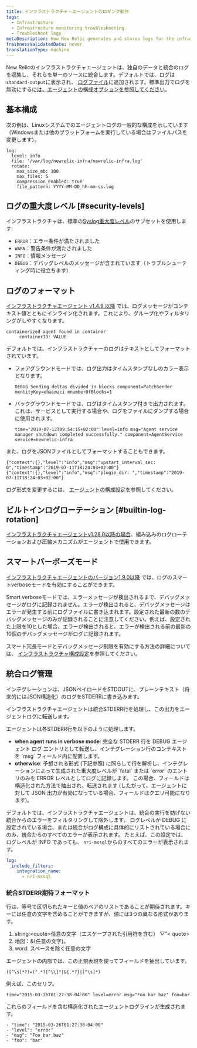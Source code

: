 ```yaml
---
title: インフラストラクチャ・エージェントのロギング動作
tags:
  - Infrastructure
  - Infrastructure monitoring troubleshooting
  - Troubleshoot logs
metaDescription: How New Relic generates and stores logs for the infrastructure agent.
freshnessValidatedDate: never
translationType: machine
---
```


New Relicのインフラストラクチャエージェントは、独自のデータと統合のログを収集し、それらを単一のソースに統合します。デフォルトでは、ログは`standard-output`に表示され、 [ログファイル](/docs/infrastructure/install-configure-infrastructure/configuration/infrastructure-configuration-settings#log-file)に追加されます。標準出力でログを無効にするに[は、エージェントの構成オプションを参照してください](/docs/infrastructure/install-infrastructure-agent/configuration/infrastructure-agent-configuration-settings/#stdout)。

## 基本構成

次の例は、Linuxシステムでのエージェントログの一般的な構成を示しています（Windowsまたは他のプラットフォームを実行している場合はファイルパスを変更します）。

```
log:
  level: info
  file: '/var/log/newrelic-infra/newrelic-infra.log'
  rotate:
    max_size_mb: 100
    max_files: 5
    compression_enabled: true
    file_pattern: YYYY-MM-DD_hh-mm-ss.log
```

## ログの重大度レベル [#security-levels]

インフラストラクチャは、標準の[<DNT>Syslog</DNT>重大度レベル](https://en.wikipedia.org/wiki/Syslog#Severity_level)のサブセットを使用します:

* `ERROR`：エラー条件が満たされました
* `WARN`：警告条件が満たされました
* `INFO`：情報メッセージ
* `DEBUG`：デバッグレベルのメッセージが含まれています（トラブルシューティング時に役立ちます）

## ログのフォーマット

[インフラストラクチャエージェント v1.4.9 以降](/docs/release-notes/infrastructure-release-notes/infrastructure-agent-release-notes) では、ログメッセージがコンテキスト値とともにインライン化されます。これにより、グループ化やフィルタリングがしやすくなります。

```
containerized agent found in container
     containerID: VALUE
```

デフォルトでは、インフラストラクチャーのログはテキストとしてフォーマットされています。

* フォアグラウンドモードでは、ログ出力はタイムスタンプなしのカラー表示となります。

  ```
  DEBUG Sending deltas divided in blocks component=PatchSender mentityKey=ohaimaci mnumberOfBlocks=1
  ```

* バックグラウンドモードでは、ログはタイムスタンプ付きで出力されます。これは、サービスとして実行する場合や、ログをファイルにダンプする場合に使用されます。

  ```
  time="2019-07-12T09:54:15+02:00" level=info msg="Agent service manager shutdown completed successfully." component=AgentService service=newrelic-infra
  ```

また、ログをJSONファイルとしてフォーマットすることもできます。

```
{"context":{},"level":"info","msg":"upstart_interval_sec: 0","timestamp":"2019-07-11T18:24:03+02:00"}
{"context":{},"level":"info","msg":"plugin_dir: ","timestamp":"2019-07-11T18:24:03+02:00"}
```

ログ形式を変更するには、 [エージェントの構成設定](/docs/infrastructure/install-infrastructure-agent/configuration/infrastructure-agent-configuration-settings/#log-format)を参照してください。

## ビルトインログローテーション [#builtin-log-rotation]

[インフラストラクチャエージェントv1.28.0以降の場合](/docs/release-notes/infrastructure-release-notes/infrastructure-agent-release-notes)、組み込みのログローテーションおよび圧縮メカニズムがエージェントで使用できます。

## スマートバーボーズモード

[インフラストラクチャエージェントのバージョン1.9.0以降](/docs/release-notes/infrastructure-release-notes/infrastructure-agent-release-notes) では、ログのスマートverboseモードを有効にすることができます。

Smart verboseモードでは、エラーメッセージが検出されるまで、デバッグメッセージがログに記録されません。エラーが検出されると、デバッグメッセージはエラーが発生する前にログファイルに書き込まれます。設定された最新の数のデバッグメッセージのみが記録されることに注意してください。例えば、設定された上限を10とした場合、エラーが検出されると、エラーが検出される前の最新の10個のデバッグメッセージがログに記録されます。

スマート冗長モードとデバッグメッセージ制限を有効にする方法の詳細については、 [インフラストラクチャ構成設定](/docs/infrastructure/install-infrastructure-agent/configuration/infrastructure-agent-configuration-settings/#logging-variables)を参照してください。

## 統合ログ管理

インテグレーションは、JSONペイロードをSTDOUTに、プレーンテキスト（将来的にはJSON構造化）のログをSTDERRに書き込みます。

インフラストラクチャエージェントは統合STDERR行を処理し、この出力をエージェントログに転送します。

エージェントは各STDERR行を以下のように処理します。

* <DNT>**when agent runs in verbose mode**</DNT>: 完全な STDERR 行を DEBUG エージェント ログ エントリとして転送し、インテグレーション行のコンテキストを \`msg\` フィールド内に配置します。
* <DNT>**otherwise**</DNT>: 予想される形式 (下記参照) に照らして行を解析し、インテグレーションによって生成された重大度レベルが \`fatal\` または \`error\` のエントリのみを ERROR レベルとしてログに記録します。 この場合、フィールドは構造化された方法で抽出され、転送されます (したがって、エージェントに対して JSON 出力が有効になっている場合、フィールドはクエリ可能になります)。

デフォルトでは、インフラストラクチャエージェントは、統合の実行を妨げない統合からのエラーをフィルタリングして除外します。 ログレベルが DEBUG に設定されている場合、または統合がログ構成に具体的にリストされている場合にのみ、統合からのすべてのエラーが表示されます。 たとえば、この設定では、ログレベルが INFO であっても、 `nri-mssql`からのすべてのエラーが表示されます。

```YAML
log:
  include_filters:
    integration_name:
      - nri-mssql
```

### 統合STDERR期待フォーマット

行は、等号で区切られたキーと値のペアのリストであることが期待されます。キーには任意の文字を含めることができますが、値には3つの異なる形式があります。

1. string:&lt;quote&gt;任意の文字（エスケープされた引用符を含む） ▽&quot;&lt; quote&gt;
2. 地図：&amp;\{任意の文字}。
3. word: スペースを除く任意の文字

エージェントの内部では、この正規表現を使ってフィールドを抽出しています。

```
([^\s]*?)=(".*?[^\\]"|&{.*?}|[^\s]*)
```

例えば、このセリフ。

```
time="2015-03-26T01:27:38-04:00" level=error msg="Foo bar baz" foo=bar
```

これらのフィールドを含む構造化されたエージェントログラインが生成されます。

```
- "time": "2015-03-26T01:27:38-04:00"
- "level": "error"
- "msg": "Foo bar baz"
- "foo": "bar"
```